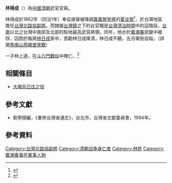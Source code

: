 '''林得成'''（{{bd||?|1862年|catIdx=L}}）為[[中國|中國]][[清朝|清朝]]武官官員。

林得成於1862年（同治1年）奉旨接替被降調[[臺灣北路協#北路協左營|嘉義營]][[參將|參將]]的[[夏汝賢|夏汝賢]]<ref name=":0">{{Cite book|title=《明清臺灣檔案彙編．第肆輯．第六十五冊．清咸豐十一年二月至清同治二年十月》|last=臺灣史料集成編輯委員|publisher=遠流|year=2008|isbn=9789860152319|location=臺南市|language=zh-tw}}</ref>{{Rp|280}}，於台灣地區擔任[[台灣北路協|台灣北路協]][[副將|副將]]。而隸屬[[台灣鎮|台灣鎮]]之下的此官職是[[台灣清治時期|台灣清治時期]]中的這階段，[[台南|台南]]以北之台灣中南部及北部的駐地最高武官將領。同年，他亦於[[戴潮春|戴潮春]]民變中被俘，囚困於叛將[[林日成|林日成]]家中，苦勸林日成降清，林日成不聽，五月舉劍自殺。（詳閱[[馬鳴山燕霧堡會戰#曾玉明來臺|馬鳴山燕霧堡會戰]]）

一子林上達，在[[斗六門戰役|斗六門戰役]]中陣亡。<ref name=":4">{{Cite book|title=《戴施兩案紀略》|last=吳德功（吳立軒）|publisher=國史館台灣文獻館|year=1992|isbn=9789570009408|location=南投市|url=https://ctext.org/wiki.pl?if=gb&res=387638|language=zh-tw}}</ref>

== 相關條目 ==

* [[大墩烏日庄之役|大墩烏日庄之役]]

==參考文獻==
*劉寧顏編，《重修台灣省通志》，台北市，台灣省文獻委員會，1994年。

== 參考資料 ==
[[Category:台灣北路協副將|Category:台灣北路協副將]]
[[Category:清朝战争身亡者|Category:清朝战争身亡者]]
[[Category:林姓|Category:林姓]]
[[Category:戴潮春事件軍事人物|Category:戴潮春事件軍事人物]]
<references />{{start box}}
{{s-before|[[夏汝賢|夏汝賢]]}}
{{s-title|[[台灣北路協|台灣北路協]][[副將|副將]]|1862年上任}}
{{s-after|[[湯得陞|湯得陞]]}}
{{end box}}
{{台湾人物小作品}}